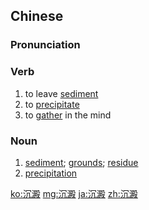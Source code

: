 {{also|沉淀}}
==Chinese==
{{zh-forms|s=沉淀}}

===Pronunciation===
{{zh-pron
|m=chéndiàn
|c=cam4 din6
|cat=v,n
}}

===Verb===
{{zh-verb}}

# to leave [[sediment]]
# to [[precipitate]]
# to [[gather]] in the mind {{gloss|of ideas, emotions}}

===Noun===
{{zh-noun}}

# [[sediment]]; [[grounds]]; [[residue]]
# [[precipitation]]

{{zh-cat|Advanced}}

[[ko:沉澱]]
[[mg:沉澱]]
[[ja:沉澱]]
[[zh:沉澱]]